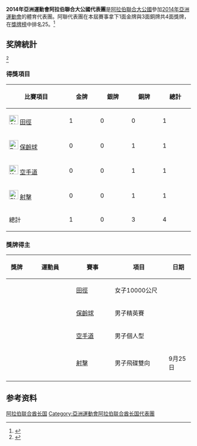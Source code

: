 {{noteTA|G1=Sports|G2=地名}}
{{Infobox Country Asian Games
|NOC=UAE
|year=2014
|competitors= 
|sports=
|flagbearer= 
|location={{KOR}}[[仁川廣域市|仁川廣域市]]
|start_date={{Start date|2014|09|19}}
|end_date={{End date|2014|10|04}} 
|gold=1
|silver=0
|bronze=3
|rank=25
|previous=[[2010年亞洲運動會阿拉伯聯合大公國代表團|2010]]
|next=[[2018年亞洲運動會阿拉伯聯合大公國代表團|2018]]
}}

'''2014年亞洲運動會阿拉伯聯合大公國代表團'''是[[阿拉伯聯合大公國|阿拉伯聯合大公國]]參加[[2014年亞洲運動會|2014年亞洲運動會]]的體育代表團。阿聯代表團在本屆賽事拿下1面金牌與3面銅牌共4面獎牌，在[[2014年亞洲運動會獎牌榜|獎牌榜]]中排名25。<ref>{{cite web|title=17th Asian Games Medals Standing|url=http://www.ocasia.org/OCA/Download/Default/8/5362/4/85362400335.pdf|publisher=Olympic Council of Asia|accessdate=2017-09-12|language=en|archive-url=https://web.archive.org/web/20150924070519/http://www.ocasia.org/OCA/Download/Default/8/5362/4/85362400335.pdf|archive-date=2015-09-24|dead-url=yes}}</ref>
==奖牌統計==
<ref>{{cite web|title=Medals - United Arab Emirates|url=https://www.incheon2014ag.org/Sports/Medals/MenuMedallists/?discipline=ALL&Date=ALL&NOC=UAE&lang=en|publisher=The 17th Incheon Asian Games Organizing Committee|deadurl=yes|archiveurl=https://web.archive.org/web/20141006081755/https://www.incheon2014ag.org/Sports/Medals/MenuMedallists/?discipline=ALL&Date=ALL&NOC=UAE&lang=en|archivedate=2014-10-06|accessdate=2017-09-13}}{{en}}</ref>
===得獎項目===
{| class="wikitable sortable" style="text-align:center;"
|-
!width=150|比賽項目
|bgcolor=gold width=70|'''金牌'''||bgcolor=silver width=70|'''銀牌'''||bgcolor=#cc9966 width=70|'''銅牌''' 
!width=70|總計
|-
|align=left|[[File:Athletics_pictogram.svg|25px]] [[2014年亞洲運動會田徑比賽|田徑]]||bgcolor=#f7f6a8|1||bgcolor=#dce5e5|0||bgcolor=#ffdab9|0||1
|-
|align=left|[[File:Bowling_pictogram.svg|25px]] [[2014年亞洲運動會保齡球比賽|保齡球]]||bgcolor=#f7f6a8|0||bgcolor=#dce5e5|0||bgcolor=#ffdab9|1||1
|-
|align=left|[[File:Karate_pictogram.svg|25px]] [[2014年亞洲運動會空手道比賽|空手道]]||bgcolor=#f7f6a8|0||bgcolor=#dce5e5|0||bgcolor=#ffdab9|1||1
|-
|align=left|[[File:Shooting_pictogram.svg|25px]] [[2014年亞洲運動會射擊比賽|射擊]]||bgcolor=#f7f6a8|0||bgcolor=#dce5e5|0||bgcolor=#ffdab9|1||1
|-
!總計||bgcolor=#f7f6a8|1||bgcolor=#dce5e5|0||bgcolor=#ffdab9|3||4
|}
=== 獎牌得主 ===
{| class="wikitable sortable" style="font-size:100%"
|-
! width="80"|獎牌
! width="250"|運動員
! width="200"|賽事
! width="250"|項目
! width="100"|日期
|-
| {{gold medal}} || {{link-en|Alia Saeed Mohammed}} || [[2014年亞洲運動會田徑比賽|田徑]] || 女子10000公尺 ||
|-
| {{bronze medal}} || {{link-en|Shaker Ali Al-Hassan}} || [[2014年亞洲運動會保齡球比賽|保齡球]] || 男子精英賽 ||
|-
| {{bronze medal}} || {{link-en|Marwan Al-Maazmi}} || [[2014年亞洲運動會空手道比賽|空手道]] || 男子個人型 ||
|-
| {{bronze medal}} || {{link-en|Juma Al-Maktoum}} || [[2014年亞洲運動會射擊比賽|射擊]] || 男子飛碟雙向 || 9月25日
|-
|}

==参考资料==
{{reflist}}
{{2014年亚洲运动会代表团}}
[[Category:2014年亚洲运动会代表团|阿拉伯联合酋长国]]
[[Category:亞洲運動會阿拉伯联合酋长国代表團|Category:亞洲運動會阿拉伯联合酋长国代表團]]